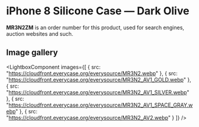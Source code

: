 
# iPhone 8 Silicone Case — Dark Olive

<Callout type='info' emoji='👉🏻'>**MR3N2ZM** is an order number for this product, used for search engines, auction websites and such.</Callout>

## Image gallery

<LightboxComponent
    images={[
      {
        src: "https://cloudfront.everycase.org/everysource/MR3N2.webp"
      },
      {
        src: "https://cloudfront.everycase.org/everysource/MR3N2_AV1_GOLD.webp"
      },
      {
        src: "https://cloudfront.everycase.org/everysource/MR3N2_AV1_SILVER.webp"
      },
      {
        src: "https://cloudfront.everycase.org/everysource/MR3N2_AV1_SPACE_GRAY.webp"
      },
      {
        src: "https://cloudfront.everycase.org/everysource/MR3N2_AV2.webp"
      }
    ]}
  />

